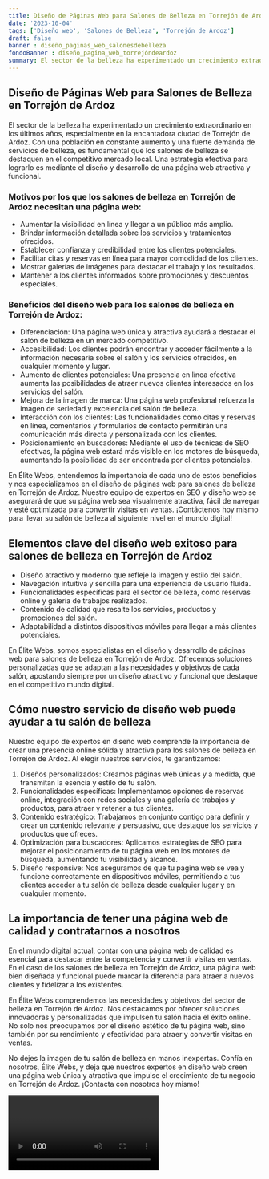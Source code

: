 ```yaml
---
title: Diseño de Páginas Web para Salones de Belleza en Torrejón de Ardoz
date: '2023-10-04'
tags: ['Diseño web', 'Salones de Belleza', 'Torrejón de Ardoz']
draft: false
banner : diseño_paginas_web_salonesdebelleza
fondoBanner : diseño_pagina_web_torrejóndeardoz
summary: El sector de la belleza ha experimentado un crecimiento extraordinario en los últimos años, especialmente en la encantadora ciudad de Torrejón de Ardoz. Con una población en constante aumento y una fuerte demanda de servicios de belleza, es fundamental que los salones de belleza se destaquen en el competitivo mercado local. Una estrategia efectiva para lograrlo es mediante el diseño y desarrollo de una página web atractiva y funcional.
---
```


## Diseño de Páginas Web para Salones de Belleza en Torrejón de Ardoz

El sector de la belleza ha experimentado un crecimiento extraordinario en los últimos años, especialmente en la encantadora ciudad de Torrejón de Ardoz. Con una población en constante aumento y una fuerte demanda de servicios de belleza, es fundamental que los salones de belleza se destaquen en el competitivo mercado local. Una estrategia efectiva para lograrlo es mediante el diseño y desarrollo de una página web atractiva y funcional.

### Motivos por los que los salones de belleza en Torrejón de Ardoz necesitan una página web:

- Aumentar la visibilidad en línea y llegar a un público más amplio.
- Brindar información detallada sobre los servicios y tratamientos ofrecidos.
- Establecer confianza y credibilidad entre los clientes potenciales.
- Facilitar citas y reservas en línea para mayor comodidad de los clientes.
- Mostrar galerías de imágenes para destacar el trabajo y los resultados.
- Mantener a los clientes informados sobre promociones y descuentos especiales.

### Beneficios del diseño web para los salones de belleza en Torrejón de Ardoz:

- Diferenciación: Una página web única y atractiva ayudará a destacar el salón de belleza en un mercado competitivo.
- Accesibilidad: Los clientes podrán encontrar y acceder fácilmente a la información necesaria sobre el salón y los servicios ofrecidos, en cualquier momento y lugar.
- Aumento de clientes potenciales: Una presencia en línea efectiva aumenta las posibilidades de atraer nuevos clientes interesados en los servicios del salón.
- Mejora de la imagen de marca: Una página web profesional refuerza la imagen de seriedad y excelencia del salón de belleza.
- Interacción con los clientes: Las funcionalidades como citas y reservas en línea, comentarios y formularios de contacto permitirán una comunicación más directa y personalizada con los clientes.
- Posicionamiento en buscadores: Mediante el uso de técnicas de SEO efectivas, la página web estará más visible en los motores de búsqueda, aumentando la posibilidad de ser encontrada por clientes potenciales.

En Élite Webs, entendemos la importancia de cada uno de estos beneficios y nos especializamos en el diseño de páginas web para salones de belleza en Torrejón de Ardoz. Nuestro equipo de expertos en SEO y diseño web se asegurará de que su página web sea visualmente atractiva, fácil de navegar y esté optimizada para convertir visitas en ventas. ¡Contáctenos hoy mismo para llevar su salón de belleza al siguiente nivel en el mundo digital!

<GifSeo />

<Cta />

## Elementos clave del diseño web exitoso para salones de belleza en Torrejón de Ardoz

- Diseño atractivo y moderno que refleje la imagen y estilo del salón.
- Navegación intuitiva y sencilla para una experiencia de usuario fluida.
- Funcionalidades específicas para el sector de belleza, como reservas online y galería de trabajos realizados.
- Contenido de calidad que resalte los servicios, productos y promociones del salón.
- Adaptabilidad a distintos dispositivos móviles para llegar a más clientes potenciales.

En Élite Webs, somos especialistas en el diseño y desarrollo de páginas web para salones de belleza en Torrejón de Ardoz. Ofrecemos soluciones personalizadas que se adaptan a las necesidades y objetivos de cada salón, apostando siempre por un diseño atractivo y funcional que destaque en el competitivo mundo digital.

## Cómo nuestro servicio de diseño web puede ayudar a tu salón de belleza

Nuestro equipo de expertos en diseño web comprende la importancia de crear una presencia online sólida y atractiva para los salones de belleza en Torrejón de Ardoz. Al elegir nuestros servicios, te garantizamos:

1. Diseños personalizados: Creamos páginas web únicas y a medida, que transmitan la esencia y estilo de tu salón.
2. Funcionalidades específicas: Implementamos opciones de reservas online, integración con redes sociales y una galería de trabajos y productos, para atraer y retener a tus clientes.
3. Contenido estratégico: Trabajamos en conjunto contigo para definir y crear un contenido relevante y persuasivo, que destaque los servicios y productos que ofreces.
4. Optimización para buscadores: Aplicamos estrategias de SEO para mejorar el posicionamiento de tu página web en los motores de búsqueda, aumentando tu visibilidad y alcance.
5. Diseño responsive: Nos aseguramos de que tu página web se vea y funcione correctamente en dispositivos móviles, permitiendo a tus clientes acceder a tu salón de belleza desde cualquier lugar y en cualquier momento.

## La importancia de tener una página web de calidad y contratarnos a nosotros

En el mundo digital actual, contar con una página web de calidad es esencial para destacar entre la competencia y convertir visitas en ventas. En el caso de los salones de belleza en Torrejón de Ardoz, una página web bien diseñada y funcional puede marcar la diferencia para atraer a nuevos clientes y fidelizar a los existentes.

En Élite Webs comprendemos las necesidades y objetivos del sector de belleza en Torrejón de Ardoz. Nos destacamos por ofrecer soluciones innovadoras y personalizadas que impulsen tu salón hacia el éxito online. No solo nos preocupamos por el diseño estético de tu página web, sino también por su rendimiento y efectividad para atraer y convertir visitas en ventas.

No dejes la imagen de tu salón de belleza en manos inexpertas. Confía en nosotros, Élite Webs, y deja que nuestros expertos en diseño web creen una página web única y atractiva que impulse el crecimiento de tu negocio en Torrejón de Ardoz. ¡Contacta con nosotros hoy mismo!

<Video />

<CtaBot job='Salones de Belleza' city='Torrejón de Ardoz'/>

<Gmaps query='Torrejón de Ardoz+españa+maps' />